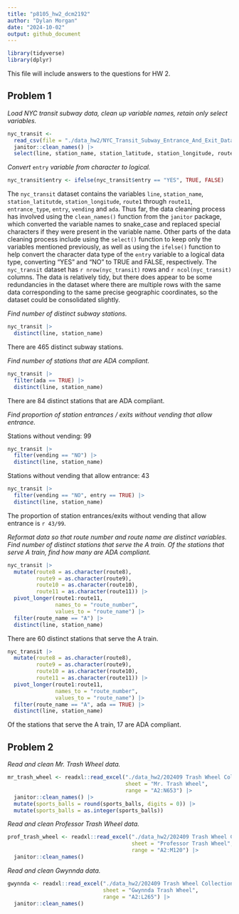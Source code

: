 ```yaml
---
title: "p8105_hw2_dcm2192"
author: "Dylan Morgan"
date: "2024-10-02"
output: github_document
---
```


```r
library(tidyverse)
library(dplyr)
```

This file will include answers to the questions for HW 2. 

## Problem 1

*Load NYC transit subway data, clean up variable names, retain only select variables.*
```r
nyc_transit <- 
  read_csv(file = "./data_hw2/NYC_Transit_Subway_Entrance_And_Exit_Data.csv") |> 
  janitor::clean_names() |> 
  select(line, station_name, station_latitude, station_longitude, route1, route2, route3, route4, route5, route6, route7, route8, route9, route10, route11, entrance_type, entry, vending, ada)
```

*Convert* `entry` *variable from character to logical.*
```r
nyc_transit$entry <- ifelse(nyc_transit$entry == "YES", TRUE, FALSE)
```

The `nyc_transit` dataset contains the variables `line`, `station_name`, `station_latitutde`, `station_longitude`, `route1` through `route11`, `entrance_type`, `entry`, `vending` and `ada`. Thus far, the data cleaning process has involved using the `clean_names()` function from the `janitor` package, which converted the variable names to snake_case and replaced special characters if they were present in the variable name. Other parts of the data cleaning process include using the `select()` function to keep only the variables mentioned previously, as well as using the `ifelse()` function to help convert the character data type of the `entry` variable to a logical data type, converting "YES" and "NO" to TRUE and FALSE, respectively. The `nyc_transit` dataset has `r nrow(nyc_transit)` rows and `r ncol(nyc_transit)` columns. The data is relatively tidy, but there does appear to be some redundancies in the dataset where there are multiple rows with the same data corresponding to the same precise geographic coordinates, so the dataset could be consolidated slightly. 

*Find number of distinct subway stations.*
```r
nyc_transit |> 
  distinct(line, station_name)
```

There are 465 distinct subway stations. 

*Find number of stations that are ADA compliant.*
```r
nyc_transit |> 
  filter(ada == TRUE) |> 
  distinct(line, station_name)
```

There are 84 distinct stations that are ADA compliant. 

*Find proportion of station entrances / exits without vending that allow entrance.*\

Stations without vending: 99
```r
nyc_transit |> 
  filter(vending == "NO") |> 
  distinct(line, station_name)
```

Stations without vending that allow entrance: 43
```r
nyc_transit |> 
  filter(vending == "NO", entry == TRUE) |> 
  distinct(line, station_name)
```

The proportion of station entrances/exits without vending that allow entrance is `r 43/99`. 

*Reformat data so that route number and route name are distinct variables. Find number of distinct stations that serve the A train. Of the stations that serve A train, find how many are ADA compliant.*
```r
nyc_transit |> 
  mutate(route8 = as.character(route8), 
         route9 = as.character(route9), 
         route10 = as.character(route10), 
         route11 = as.character(route11)) |> 
  pivot_longer(route1:route11, 
               names_to = "route_number", 
               values_to = "route_name") |> 
  filter(route_name == "A") |> 
  distinct(line, station_name)
```

There are 60 distinct stations that serve the A train. 

```r
nyc_transit |> 
  mutate(route8 = as.character(route8), 
         route9 = as.character(route9), 
         route10 = as.character(route10), 
         route11 = as.character(route11)) |> 
  pivot_longer(route1:route11, 
               names_to = "route_number", 
               values_to = "route_name") |> 
  filter(route_name == "A", ada == TRUE) |> 
  distinct(line, station_name)
```

Of the stations that serve the A train, 17 are ADA compliant.

## Problem 2
*Read and clean Mr. Trash Wheel data.*
```r
mr_trash_wheel <- readxl::read_excel("./data_hw2/202409 Trash Wheel Collection Data.xlsx", 
                                     sheet = "Mr. Trash Wheel", 
                                     range = "A2:N653") |> 
  janitor::clean_names() |> 
  mutate(sports_balls = round(sports_balls, digits = 0)) |> 
  mutate(sports_balls = as.integer(sports_balls))
```

*Read and clean Professor Trash Wheel data.*
```r
prof_trash_wheel <- readxl::read_excel("./data_hw2/202409 Trash Wheel Collection Data.xlsx",
                                       sheet = "Professor Trash Wheel", 
                                       range = "A2:M120") |> 
  janitor::clean_names()
```

*Read and clean Gwynnda data.*
```r
gwynnda <- readxl::read_excel("./data_hw2/202409 Trash Wheel Collection Data.xlsx", 
                              sheet = "Gwynnda Trash Wheel", 
                              range = "A2:L265") |> 
  janitor::clean_names()
```





